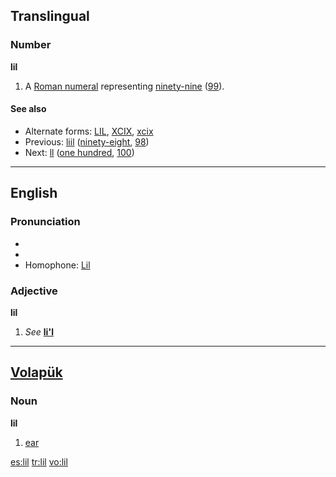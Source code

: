 {{also|li'l|li-l}}
==Translingual==

===Number===
'''lil'''

# {{informal}} A [[Roman numeral]] representing [[ninety-nine]] ([[99]]).

====See also====
* Alternate forms: [[LIL]], [[XCIX]], [[xcix]]
* Previous: [[liil]] ([[ninety-eight]], [[98]])
* Next: [[ll]] ([[one hundred]], [[100]])

----

==English==

===Pronunciation===
* {{IPA|/lɪl/}}
* {{rhymes|ɪl}}
* Homophone: [[Lil]]

===Adjective===
'''lil'''

# ''See'' '''[[li'l]]'''

----

==[[Volapük]]==

===Noun===
'''lil'''

# [[ear]]

[[es:lil]]
[[tr:lil]]
[[vo:lil]]